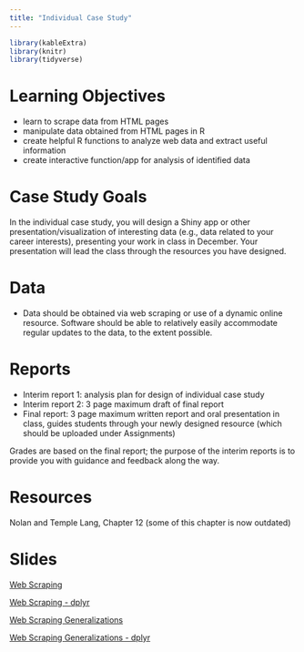 ```yaml
---
title: "Individual Case Study"
---
```


```r
library(kableExtra)
library(knitr)
library(tidyverse)
```


# Learning Objectives

- learn to scrape data from HTML pages
- manipulate data obtained from HTML pages in R 
- create helpful R functions to analyze web data and extract useful information
- create interactive function/app for analysis of identified data

# Case Study Goals

In the individual case study, you will design a Shiny app or other presentation/visualization of interesting data (e.g., data related to your career interests), presenting your work in class in December. Your presentation will lead the class through the resources you have designed.




# Data

- Data should be obtained via web scraping or use of a dynamic online resource. Software should be able to relatively easily accommodate regular updates to the data, to the extent possible.

# Reports

- Interim report 1: analysis plan for design of individual case study
- Interim report 2: 3 page maximum draft of final report
- Final report: 3 page maximum written report and oral presentation in class, guides students through your newly designed resource (which should be uploaded under Assignments)

Grades are based on the final report; the purpose of the interim reports is to provide you with guidance and feedback along the way.


# Resources

Nolan and Temple Lang, Chapter 12 (some of this chapter is now outdated)


# Slides 


[Web Scraping](decks/cs06_1_deck.html)

[Web Scraping - dplyr](decks/cs06_1_dplyr.html)

[Web Scraping Generalizations](decks/cs06_2_deck.html)

[Web Scraping Generalizations - dplyr](decks/cs06_2_dplyr.html)


